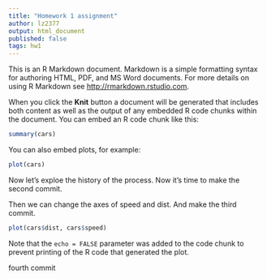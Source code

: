 ```yaml
---
title: "Homework 1 assignment"
author: lz2377
output: html_document
published: false
tags: hw1
---
```


This is an R Markdown document. Markdown is a simple formatting syntax for authoring HTML, PDF, and MS Word documents. For more details on using R Markdown see <http://rmarkdown.rstudio.com>.

When you click the **Knit** button a document will be generated that includes both content as well as the output of any embedded R code chunks within the document. You can embed an R code chunk like this:

```r
summary(cars)
```

You can also embed plots, for example:

```r
plot(cars)
```

Now let's exploe the history of the process. Now it's time to make the second commit.

Then we can change the axes of speed and dist. And make the third commit.

```r
plot(cars$dist, cars$speed)
```

Note that the `echo = FALSE` parameter was added to the code chunk to prevent printing of the R code that generated the plot.

fourth commit

